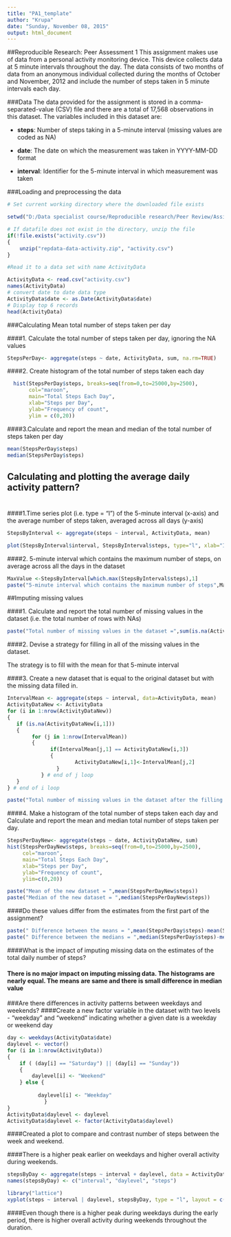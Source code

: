 ```yaml
---
title: "PA1_template"
author: "Krupa"
date: "Sunday, November 08, 2015"
output: html_document
---
```


##Reproducible Research: Peer Assessment 1
This assignment makes use of data from a personal activity monitoring device. This device collects data at 5 minute intervals throughout the day. The data consists of two months of data from an anonymous individual collected during the months of October and November, 2012 and include the number of steps taken in 5 minute intervals each day.

###Data
The data provided for the assignment is stored in a comma-separated-value (CSV) file and there are a total of 17,568 observations in this dataset.
The variables included in this dataset are:

- **steps**: Number of steps taking in a 5-minute interval (missing values are coded as NA)

- **date**: The date on which the measurement was taken in YYYY-MM-DD format

- **interval**: Identifier for the 5-minute interval in which measurement was taken

###Loading and preprocessing the data

```r
# Set current working directory where the downloaded file exists

setwd("D:/Data specialist course/Reproducible research/Peer Review/Assignment 1 Nov 2015")

# If datafile does not exist in the directory, unzip the file
if(!file.exists("activity.csv"))
{
    unzip("repdata-data-activity.zip", "activity.csv")
}

#Read it to a data set with name ActivityData

ActivityData <- read.csv("activity.csv")
names(ActivityData)
# convert date to date data type
ActivityData$date <- as.Date(ActivityData$date) 
# Display top 6 records
head(ActivityData)
```

###Calculating Mean total number of steps taken per day

####1. Calculate the total number of steps taken per day, ignoring the NA values
```r

StepsPerDay<- aggregate(steps ~ date, ActivityData, sum, na.rm=TRUE)

```
####2. Create histogram of the total number of steps taken each day
```r
  hist(StepsPerDay$steps, breaks=seq(from=0,to=25000,by=2500),
       col="maroon",
       main="Total Steps Each Day",  
       xlab="Steps per Day",
       ylab="Frequency of count",
       ylim = c(0,20))

```

####3.Calculate and report the mean and median of the total number of steps taken per day
```r

mean(StepsPerDay$steps)
median(StepsPerDay$steps)
```
## Calculating and plotting the average daily activity pattern?
#
####1.Time series plot (i.e. type = "l") of the 5-minute interval (x-axis) and the average number of steps taken, averaged across all days (y-axis)

```r
StepsByInterval <- aggregate(steps ~ interval, ActivityData, mean)

plot(StepsByInterval$interval, StepsByInterval$steps, type="l", xlab="Interval", ylab="Number of Steps",main="Average Number of Steps per Day by Interval")

```

####2. 5-minute interval which contains the maximum number of steps, on average across all the days in the dataset
```r
MaxValue <-StepsByInterval[which.max(StepsByInterval$steps),1]
paste("5-minute interval which contains the maximum number of steps",MaxValue)

```
##Imputing missing values

####1. Calculate and report the total number of missing values in the dataset (i.e. the total number of rows with NAs)
```r
paste("Total number of missing values in the dataset =",sum(is.na(ActivityData)))
```

####2. Devise a strategy for filling in all of the missing values in the dataset.

The strategy is to fill with the mean for that 5-minute interval

####3. Create a new dataset that is equal to the original dataset but with the missing data filled in.

```r
IntervalMean <- aggregate(steps ~ interval, data=ActivityData, mean)
ActivityDataNew <- ActivityData
for (i in 1:nrow(ActivityDataNew)) 
{
   if (is.na(ActivityDataNew[i,1]))
   {
        for (j in 1:nrow(IntervalMean))
        {
              if(IntervalMean[j,1] == ActivityDataNew[i,3])
              {
		              ActivityDataNew[i,1]<-IntervalMean[j,2]
	            }
	       } # end of j loop
   }
} # end of i loop

paste("Total number of missing values in the dataset after the filling = ", sum(is.na(ActivityDataNew)))

```
####4. Make a histogram of the total number of steps taken each day and Calculate and report the mean and median total number of steps taken per day. 

```r
StepsPerDayNew<- aggregate(steps ~ date, ActivityDataNew, sum)
hist(StepsPerDayNew$steps, breaks=seq(from=0,to=25000,by=2500),
     col="maroon",
     main="Total Steps Each Day", 
     xlab="Steps per Day",
     ylab="Frequency of count",
     ylim=c(0,20))

paste("Mean of the new dataset = ",mean(StepsPerDayNew$steps))
paste("Median of the new dataset = ",median(StepsPerDayNew$steps))

```
####Do these values differ from the estimates from the first part of the assignment? 

```r

paste(" Difference between the means = ",mean(StepsPerDay$steps)-mean(StepsPerDayNew$steps) )
paste(" Difference between the medians = ",median(StepsPerDay$steps)-median(StepsPerDayNew$steps) )

```
####What is the impact of imputing missing data on the estimates of the total daily number of steps?

#### There is no major impact on imputing missing data. The histograms are nearly equal. The means are same and there is small difference in median value

###Are there differences in activity patterns between weekdays and weekends?
####Create a new factor variable in the dataset with two levels - "weekday" and "weekend" indicating whether a given date is a weekday or weekend day

```r
day <- weekdays(ActivityData$date)
daylevel <- vector()
for (i in 1:nrow(ActivityData))
{
    if ( (day[i] == "Saturday") || (day[i] == "Sunday"))
    {
        daylevel[i] <- "Weekend"
    } else {
        
          daylevel[i] <- "Weekday"
    	    }
}
ActivityData$daylevel <- daylevel
ActivityData$daylevel <- factor(ActivityData$daylevel)
```

####Created a plot to compare and contrast number of steps between the week and weekend. 

####There is a higher peak earlier on weekdays and higher overall activity during  weekends.

```r
stepsByDay <- aggregate(steps ~ interval + daylevel, data = ActivityData, mean)
names(stepsByDay) <- c("interval", "daylevel", "steps")

library("lattice")
xyplot(steps ~ interval | daylevel, stepsByDay, type = "l", layout = c(1, 2), xlab = "5-minute Interval", ylab = "Average Number of steps")


```

####Even though there is a higher peak during weekdays during the early period, there is higher overall activity during  weekends throughout the duration.
